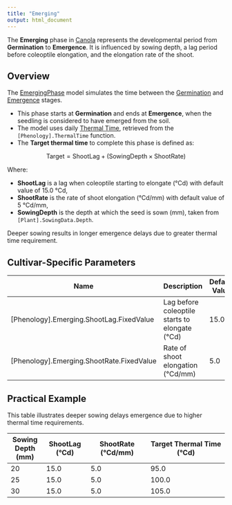 ```yaml
---
title: "Emerging"
output: html_document
---
```



The **Emerging** phase in [Canola](/docs/Plants/Canola) represents the developmental period from **Germination** to **Emergence**. It is influenced by sowing depth, a lag period before coleoptile elongation, and the elongation rate of the shoot.

## Overview

The [EmergingPhase](/docs/Models/PMF/Phenology/Phases/EmergingPhase.qmd) model simulates the time between the [Germination](/docs/Models/Events.html#PlantGermination) and [Emergence](/docs/Models/Events.html#PlantEmergence) stages.

- This phase starts at **Germination** and ends at **Emergence**, when the seedling is considered to have emerged from the soil.
- The model uses daily [Thermal Time](ThermalTime.qmd), retrieved from the `[Phenology].ThermalTime` function.
- The **Target thermal time** to complete this phase is defined as:


$$
\text{Target} = \text{ShootLag} + (\text{SowingDepth} \times \text{ShootRate})
$$

Where:

- **ShootLag** is a lag when coleoptile starting to elongate (°Cd) with default value of 15.0 °Cd,
- **ShootRate** is the rate of shoot elongation (°Cd/mm) with default value of 5 °Cd/mm,
- **SowingDepth** is the depth at which the seed is sown (mm), taken from `[Plant].SowingData.Depth`.

Deeper sowing results in longer emergence delays due to greater thermal time requirement.

## Cultivar-Specific Parameters

| Name       | Description                                         | Default Value |
|------------|-----------------------------------------------------|---------------|
| [Phenology].Emerging.ShootLag.FixedValue   | Lag before coleoptile starts to elongate (°Cd)      | 15.0          |
| [Phenology].Emerging.ShootRate.FixedValue  | Rate of shoot elongation (°Cd/mm)                   | 5.0           |

## Practical Example

This table illustrates deeper sowing delays emergence due to higher thermal time requirements.


| Sowing Depth (mm) | ShootLag (°Cd) | ShootRate (°Cd/mm) | Target Thermal Time (°Cd) |
|------------|---------------|--------------------|--------------------------|
| 20         | 15.0          | 5.0                | 95.0                     |
| 25         | 15.0          | 5.0                | 100.0                    |
| 30         | 15.0          | 5.0                | 105.0                    |



